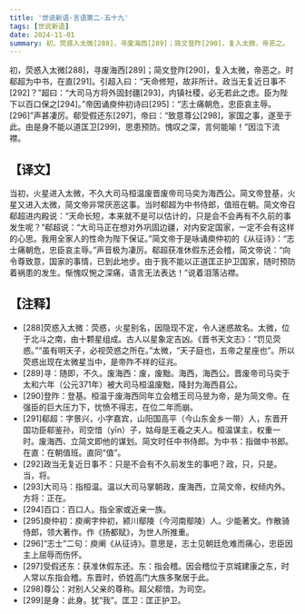 ```yaml
---
title: '世说新语-言语第二-五十九'
tags: [世说新语]
date: 2024-11-01
summary: 初，荧惑入太微[288]，寻废海西[289]；简文登阼[290]，复入太微，帝恶之。
---
```


初，荧惑入太微[288]，寻废海西[289]；简文登阼[290]，复入太微，帝恶之。时郗超为中书，在直[291]。引超入曰：“天命修短，故非所计。政当无复近日事不[292]？”超曰：“大司马方将外固封疆[293]，内镇社稷，必无若此之虑。臣为陛下以百口保之[294]。”帝因诵庾仲初诗曰[295]：“志士痛朝危，忠臣哀主辱。[296]”声甚凄厉。郗受假还东[297]，帝曰：“致意尊公[298]，家国之事，遂至于此。由是身不能以道匡卫[299]，思患预防。愧叹之深，言何能喻！”因泣下流襟。

## 【译文】

当初，火星进入太微，不久大司马桓温废晋废帝司马奕为海西公。简文帝登基，火星又进入太微，简文帝非常厌恶这事。当时郗超为中书侍郎，值班在朝。简文帝召郗超进内殿说：“天命长短，本来就不是可以估计的，只是会不会再有不久前的事发生呢？”郗超说：“大司马正在想对外巩固边疆，对内安定国家，一定不会有这样的心思。我用全家人的性命为陛下保证。”简文帝于是咏诵庾仲初的《从征诗》：“志士痛朝危，忠臣哀主辱。”声音极为凄厉。郗超获准休假东还会稽，简文帝说：“向令尊致意，国家的事情，已到此地步。由于我不能以正道匡正护卫国家，随时预防着祸患的发生。惭愧叹惋之深痛，语言无法表达！”说着泪落沾襟。

## 【注释】

- [288]荧惑入太微：荧惑，火星别名，因隐现不定，令人迷惑故名。太微，位于北斗之南，由十颗星组成。古人以星象定吉凶。《晋书天文志》：“罚见荧惑。”“虽有明天子，必视荧惑之所在。”太微，“天子庭也，五帝之星座也”。所以荧惑出现在太微星当中，是帝阼不祥的征兆。
- [289]寻：随即，不久。废海西：废，废黜。海西，海西公。晋废帝司马奕于太和六年（公元371年）被大司马桓温废黜，降封为海西县公。
- [290]登阼：登基。桓温于废海西同年立会稽王司马昱为帝，是为简文帝。在强臣的巨大压力下，忧愤不得志，在位二年而崩。
- [291]郗超：字景兴，小字嘉宾，山阳国高平（今山东金乡一带）人，东晋开国功臣郗鉴孙，司空愔（yīn）子，姑母是王羲之夫人。桓温谋主，权重一时。废海西、立简文即他的谋划。简文时任中书侍郎。为中书：指做中书郎。在直：在朝值班。直同“值”。
- [292]政当无复近日事不：只是不会有不久前发生的事吧？政，只，只是。当，将。
- [293]大司马：指桓温。温以大司马掌朝政，废海西，立简文帝，权倾内外。方将：正在。
- [294]百口：百口人。指全家或近亲一族。
- [295]庾仲初：庾阐字仲初，颍川鄢陵（今河南鄢陵）人。少能著文。作散骑侍郎，领大著作。作《扬都赋》，为世人所推重。
- [296]“志士”二句：庾阐《从征诗》。意思是，志士见朝廷危难而痛心，忠臣因主上屈辱而伤怀。
- [297]受假还东：获准休假东还。东：指会稽。因会稽位于京城建康之东，时人常以东指会稽。东晋时，侨姓高门大族多聚居于此。
- [298]尊公：对别人父亲的尊称。超父郗愔，为司空。
- [299]是身：此身。犹“我”。匡卫：匡正护卫。
